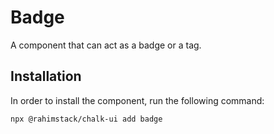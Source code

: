 
<Meta of={Stories} name="Info"/>

# Badge

A component that can act as a badge or a tag.

## Installation

In order to install the component, run the following command:

```shell
npx @rahimstack/chalk-ui add badge
```

